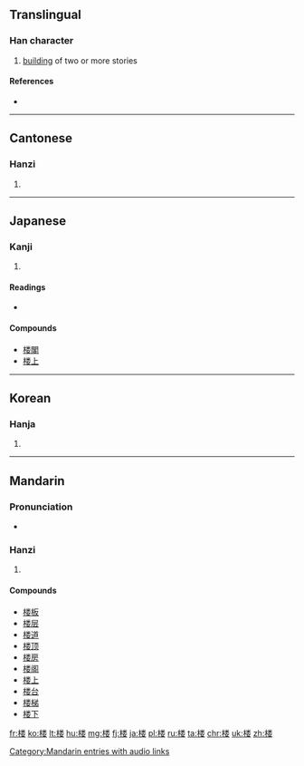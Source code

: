 {{also|樓}}
==Translingual==

===Han character===
{{Han char|rn=75|rad=木|as=09|sn=13|four=|canj=木火木女 (DFDV)}}

# [[building]] of two or more stories

====References====
* {{Han ref|kx=0542.191|dkj=15212|dj=0930.190|hdz=21255.030|uh=697C|ud=27004}}

----

==Cantonese==

===Hanzi===
{{yue-hanzi|jyut=lau4|y=lau4|tra=樓}}

# {{defn|lang=yue|sort=木09}}

----

==Japanese==

===Kanji===
{{ja-kanji|grade=c|rs=木09}}

# {{defn|lang=ja|sort=木09}}

====Readings====
* {{ja-readings|on=[[ろう]] (rō)|kun=[[たかどの]] (takadono)}}

====Compounds====
* [[楼閣]]
* [[楼上]]

----

==Korean==

===Hanja===
{{ko-hanja|hangeul=[[루]]>[[누]]|eumhun=|rv=ru>nu|mr=ru>nu|y=lwu>nwu}}

# {{defn|lang=ko|sort=木09}}

----

==Mandarin==

===Pronunciation===
* {{audio|zh-lóu.ogg|audio|lang=cmn}}

===Hanzi===
{{cmn-hanzi|tra=樓|pin=[[lóu]] ([[lou2]])|wg=lou<sup>2</sup>}}

# {{defn|lang=cmn|sort=木09}}

====Compounds====
* [[楼板]]
* [[楼层]]
* [[楼道]]
* [[楼顶]]
* [[楼房]]
* [[楼阁]]
* [[楼上]]
* [[楼台]]
* [[楼梯]]
* [[楼下]]

[[Category:Mandarin entries with audio links]]

[[fr:楼]]
[[ko:楼]]
[[lt:楼]]
[[hu:楼]]
[[mg:楼]]
[[fj:楼]]
[[ja:楼]]
[[pl:楼]]
[[ru:楼]]
[[ta:楼]]
[[chr:楼]]
[[uk:楼]]
[[zh:楼]]